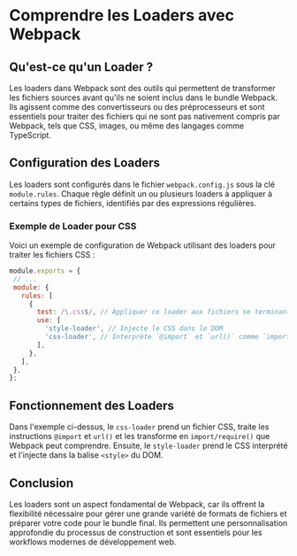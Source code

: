 # Comprendre les Loaders avec Webpack

## Qu'est-ce qu'un Loader ?
Les loaders dans Webpack sont des outils qui permettent de transformer les fichiers sources avant qu'ils ne soient inclus dans le bundle Webpack. Ils agissent comme des convertisseurs ou des préprocesseurs et sont essentiels pour traiter des fichiers qui ne sont pas nativement compris par Webpack, tels que CSS, images, ou même des langages comme TypeScript.

## Configuration des Loaders
Les loaders sont configurés dans le fichier `webpack.config.js` sous la clé `module.rules`. Chaque règle définit un ou plusieurs loaders à appliquer à certains types de fichiers, identifiés par des expressions régulières.

### Exemple de Loader pour CSS
Voici un exemple de configuration de Webpack utilisant des loaders pour traiter les fichiers CSS :

```javascript
module.exports = {
 // ...
 module: {
   rules: [
     {
       test: /\.css$/, // Appliquer ce loader aux fichiers se terminant par .css
       use: [
         'style-loader', // Injecte le CSS dans le DOM
         'css-loader', // Interprète `@import` et `url()` comme `import/require()`
       ],
     },
   ],
 },
};
```

## Fonctionnement des Loaders
Dans l'exemple ci-dessus, le `css-loader` prend un fichier CSS, traite les instructions `@import` et `url()` et les transforme en `import/require()` que Webpack peut comprendre. Ensuite, le `style-loader` prend le CSS interprété et l'injecte dans la balise `<style>` du DOM.

## Conclusion
Les loaders sont un aspect fondamental de Webpack, car ils offrent la flexibilité nécessaire pour gérer une grande variété de formats de fichiers et préparer votre code pour le bundle final. Ils permettent une personnalisation approfondie du processus de construction et sont essentiels pour les workflows modernes de développement web.
